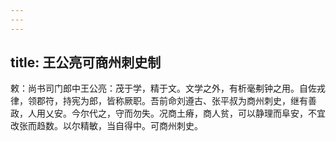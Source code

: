 ```yaml
---
---
---
```

title: 王公亮可商州刺史制
---



敕：尚书司门郎中王公亮：茂于学，精于文。文学之外，有析毫刜钟之用。自佐戎律，领郡符，持宪为郎，皆称厥职。吾前命刘遵古、张平叔为商州刺史，继有善政，人用乂安。今尔代之，守而勿失。况商土瘠，商人贫，可以静理而阜安，不宜改张而趋数。以尔精敏，当自得中。可商州刺史。